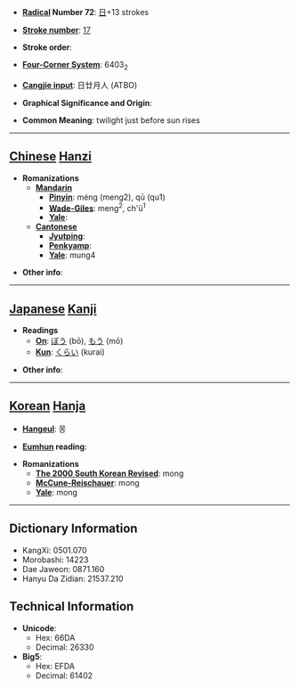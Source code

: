 * '''[[Wiktionary:Chinese radical index| Radical]] Number 72''': [[Wiktionary:Chinese radical index 日|日]]+13 strokes

* '''[[Wiktionary:Chinese total strokes index|Stroke number]]''': [[Wiktionary:Chinese total strokes index 17|17]]

* '''Stroke order''': 

* '''[[Wiktionary:Chinese four corner index|Four-Corner System]]''': 6403<sub>2</sub>

* '''[[Wiktionary:Chinese Cangjie index|Cangjie input]]''': 日廿月人 (ATBO)

* '''Graphical Significance and Origin''': 

* '''Common Meaning''': twilight just before sun rises

----

== [[Chinese]] [[Hanzi]] ==

* '''Romanizations'''
** '''[[Mandarin]]'''
*** '''[[Pinyin]]''': méng (meng2), qū (qu1)
*** '''[[Wade-Giles]]''': meng<sup>2</sup>, ch'ü<sup>1</sup>
*** '''[[Yale]]''': 
** '''[[Cantonese]]'''
*** '''[[Jyutping]]''':
*** '''[[Penkyamp]]''': 
*** '''[[Yale]]''': mung4

* '''Other info''': 

----

== [[Japanese]] [[Kanji]] ==

* '''Readings'''
** '''[[On]]''': [[ぼう]] (bō), [[もう]] (mō)
** '''[[Kun]]''': [[くらい]] (kurai)

* '''Other info''':  

----

== [[Korean]] [[Hanja]] ==

* '''[[Hangeul]]''': 몽

* '''[[Eumhun]] reading''': 

* '''Romanizations'''
** '''[[The 2000 South Korean Revised Romanization|The 2000 South Korean Revised]]''': mong
** '''[[McCune-Reischauer]]''': mong
** '''[[Yale]]''': mong

----

== Dictionary Information ==

* KangXi: 0501.070
* Morobashi: 14223
* Dae Jaweon: 0871.160
* Hanyu Da Zidian: 21537.210

== Technical Information ==

* '''Unicode''':
** Hex: 66DA
** Decimal: 26330
* '''Big5''':
** Hex: EFDA
** Decimal: 61402